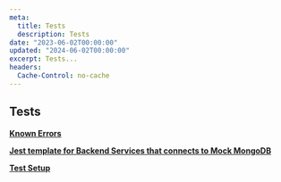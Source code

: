 ```yaml
---
meta:
  title: Tests
  description: Tests
date: "2023-06-02T00:00:00"
updated: "2024-06-02T00:00:00"
excerpt: Tests...
headers:
  Cache-Control: no-cache
---
```


## Tests

**[Known Errors](/docs/tests/known-errors)**

**[Jest template for Backend Services that connects to Mock MongoDB](/docs/tests/service-test-template)**

**[Test Setup](/docs/tests/test-setup)**
